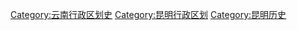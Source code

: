 [[Category:云南行政区划史|Category:云南行政区划史]] 
[[Category:昆明行政区划|Category:昆明行政区划]]
[[Category:昆明历史|Category:昆明历史]]